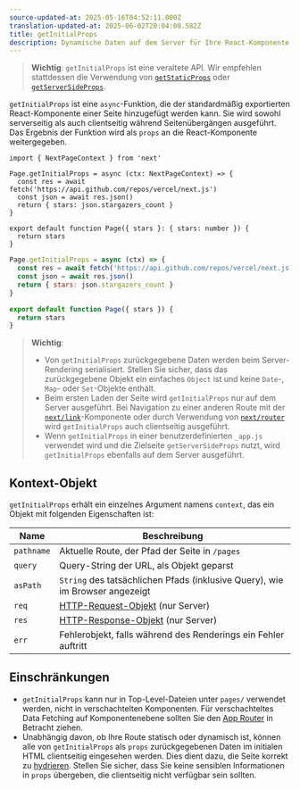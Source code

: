 ```yaml
---
source-updated-at: 2025-05-16T04:52:11.000Z
translation-updated-at: 2025-06-02T20:04:08.582Z
title: getInitialProps
description: Dynamische Daten auf dem Server für Ihre React-Komponente mit getInitialProps abrufen.
---
```


> **Wichtig**: `getInitialProps` ist eine veraltete API. Wir empfehlen stattdessen die Verwendung von [`getStaticProps`](/docs/pages/building-your-application/data-fetching/get-static-props) oder [`getServerSideProps`](/docs/pages/building-your-application/data-fetching/get-server-side-props).

`getInitialProps` ist eine `async`-Funktion, die der standardmäßig exportierten React-Komponente einer Seite hinzugefügt werden kann. Sie wird sowohl serverseitig als auch clientseitig während Seitenübergängen ausgeführt. Das Ergebnis der Funktion wird als `props` an die React-Komponente weitergegeben.

```tsx filename="pages/index.tsx" switcher
import { NextPageContext } from 'next'

Page.getInitialProps = async (ctx: NextPageContext) => {
  const res = await fetch('https://api.github.com/repos/vercel/next.js')
  const json = await res.json()
  return { stars: json.stargazers_count }
}

export default function Page({ stars }: { stars: number }) {
  return stars
}
```

```jsx filename="pages/index.js" switcher
Page.getInitialProps = async (ctx) => {
  const res = await fetch('https://api.github.com/repos/vercel/next.js')
  const json = await res.json()
  return { stars: json.stargazers_count }
}

export default function Page({ stars }) {
  return stars
}
```

> **Wichtig**:
>
> - Von `getInitialProps` zurückgegebene Daten werden beim Server-Rendering serialisiert. Stellen Sie sicher, dass das zurückgegebene Objekt ein einfaches `Object` ist und keine `Date`-, `Map`- oder `Set`-Objekte enthält.
> - Beim ersten Laden der Seite wird `getInitialProps` nur auf dem Server ausgeführt. Bei Navigation zu einer anderen Route mit der [`next/link`](/docs/pages/api-reference/components/link)-Komponente oder durch Verwendung von [`next/router`](/docs/pages/api-reference/functions/use-router) wird `getInitialProps` auch clientseitig ausgeführt.
> - Wenn `getInitialProps` in einer benutzerdefinierten `_app.js` verwendet wird und die Zielseite `getServerSideProps` nutzt, wird `getInitialProps` ebenfalls auf dem Server ausgeführt.

## Kontext-Objekt

`getInitialProps` erhält ein einzelnes Argument namens `context`, das ein Objekt mit folgenden Eigenschaften ist:

| Name       | Beschreibung                                                                                           |
| ---------- | ----------------------------------------------------------------------------------------------------- |
| `pathname` | Aktuelle Route, der Pfad der Seite in `/pages`                                                        |
| `query`    | Query-String der URL, als Objekt geparst                                                              |
| `asPath`   | `String` des tatsächlichen Pfads (inklusive Query), wie im Browser angezeigt                          |
| `req`      | [HTTP-Request-Objekt](https://nodejs.org/api/http.html#http_class_http_incomingmessage) (nur Server)  |
| `res`      | [HTTP-Response-Objekt](https://nodejs.org/api/http.html#http_class_http_serverresponse) (nur Server)  |
| `err`      | Fehlerobjekt, falls während des Renderings ein Fehler auftritt                                        |

## Einschränkungen

- `getInitialProps` kann nur in Top-Level-Dateien unter `pages/` verwendet werden, nicht in verschachtelten Komponenten. Für verschachteltes Data Fetching auf Komponentenebene sollten Sie den [App Router](/docs/app/building-your-application/data-fetching) in Betracht ziehen.
- Unabhängig davon, ob Ihre Route statisch oder dynamisch ist, können alle von `getInitialProps` als `props` zurückgegebenen Daten im initialen HTML clientseitig eingesehen werden. Dies dient dazu, die Seite korrekt zu [hydrieren](https://react.dev/reference/react-dom/hydrate). Stellen Sie sicher, dass Sie keine sensiblen Informationen in `props` übergeben, die clientseitig nicht verfügbar sein sollten.